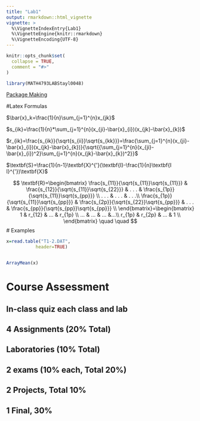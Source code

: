 ```yaml
---
title: "Lab1"
output: rmarkdown::html_vignette
vignette: >
  %\VignetteIndexEntry{Lab1}
  %\VignetteEngine{knitr::rmarkdown}
  %\VignetteEncoding{UTF-8}
---
```


```r
knitr::opts_chunk$set(
  collapse = TRUE,
  comment = "#>"
)
```

```r
library(MATH4793LABStayl0048)
```
[Package Making](https://r-pkgs.org/vignettes.html)


#Latex Formulas

$\bar{x}_k=\frac{1}{n}\sum_{j=1}^{n}x_{jk}$

$s_{ik}=\frac{1}{n}*\sum_{j=1}^{n}(x_{ji}-\bar{x}_{i})(x_{jk}-\bar{x}_{k})$

$r_{ik}=\frac{s_{ik}}{\sqrt{s_{ii}}\sqrt{s_{kk}}}=\frac{\sum_{j=1}^{n}(x_{ji}-\bar{x}_{i})(x_{jk}-\bar{x}_{k})}{\sqrt{{\sum_{j=1}^{n}(x_{ji}-\bar{x}_{i})^2}\sum_{j=1}^{n}(x_{jk}-\bar{x}_{k})^2}}$

$\textbf{S}=\frac{1}{n-1}\textbf{X}^{'}(\textbf{I}-\frac{1}{n}\textbf{I I}^{'})\textbf{X}$

$$
	\textbf{R}=\begin{bmatrix} 
	\frac{s_{11}}{\sqrt{s_{11}}\sqrt{s_{11}}} & \frac{s_{12}}{\sqrt{s_{11}}\sqrt{s_{22}}} & . . . & \frac{s_{1p}}{\sqrt{s_{11}}\sqrt{s_{pp}}} \\
	. . . & . . . & . . .\\
		\frac{s_{1p}}{\sqrt{s_{11}}\sqrt{s_{pp}}} & \frac{s_{2p}}{\sqrt{s_{22}}\sqrt{s_{pp}}} & . . . & \frac{s_{pp}}{\sqrt{s_{pp}}\sqrt{s_{pp}}} \\
	\end{bmatrix}=\begin{bmatrix} 
	1 & r_{12} & ... & r_{1p} \\
	... & ... & ... &...\\
	r_{1p} & r_{2p} & ... & 1 \\
	\end{bmatrix}
	\quad
	\quad
$$
# Examples

```r
x=read.table("T1-2.DAT", 
           header=TRUE)
```

```r

```

```r
ArrayMean(x)

```
# Course Assessment

## In-class quiz each class and lab 
## 4 Assignments (20% Total)
## Laboratories (10% Total)
## 2 exams (10% each, Total 20%)
## 2 Projects, Total 10%
## 1 Final, 30%
